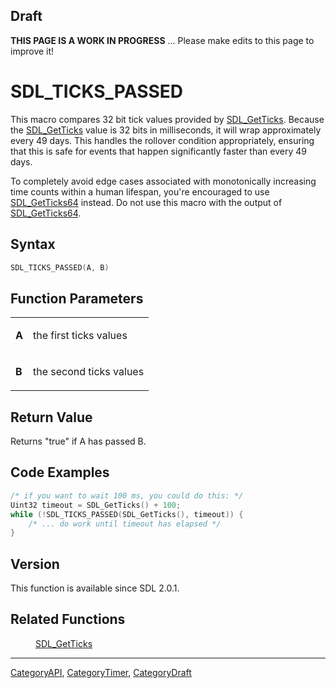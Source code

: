 == Draft ==

'''THIS PAGE IS A WORK IN PROGRESS''' ... Please make edits to this page to improve it!



<!-- #*^*^*^*^*See https://wiki.libsdl.org/SGFunctions for details on editing this page*^*^*^*^* -->


= SDL_TICKS_PASSED =
This macro compares 32 bit tick values provided by [[SDL_GetTicks]].  Because the [[SDL_GetTicks]] value is 32 bits in milliseconds, it will wrap approximately every 49 days.  This handles the rollover condition appropriately, ensuring that this is safe for events that happen significantly faster than every 49 days.

To completely avoid edge cases associated with monotonically increasing time counts within a human lifespan, you're encouraged to use [[SDL_GetTicks64]] instead.  Do not use this macro with the output of [[SDL_GetTicks64]].

== Syntax ==
<syntaxhighlight lang='c++'>
SDL_TICKS_PASSED(A, B)
</syntaxhighlight>

<!-- #Fill in the above syntax per the Style Guide, then delete this comment. -->


== Function Parameters ==
{|
|'''A'''
|the first ticks values
|-
|'''B'''
|the second ticks values
|}


== Return Value ==
Returns "true" if A has passed B.


== Code Examples ==
<syntaxhighlight lang='c++'>
/* if you want to wait 100 ms, you could do this: */
Uint32 timeout = SDL_GetTicks() + 100;
while (!SDL_TICKS_PASSED(SDL_GetTicks(), timeout)) {
    /* ... do work until timeout has elapsed */
}
</syntaxhighlight>

== Version ==
This function is available since SDL 2.0.1.

== Related Functions ==
:[[SDL_GetTicks]]

----
[[CategoryAPI]], [[CategoryTimer]], [[CategoryDraft]]
<!-- #See the Style Guide for instructions on editing the footer. -->
